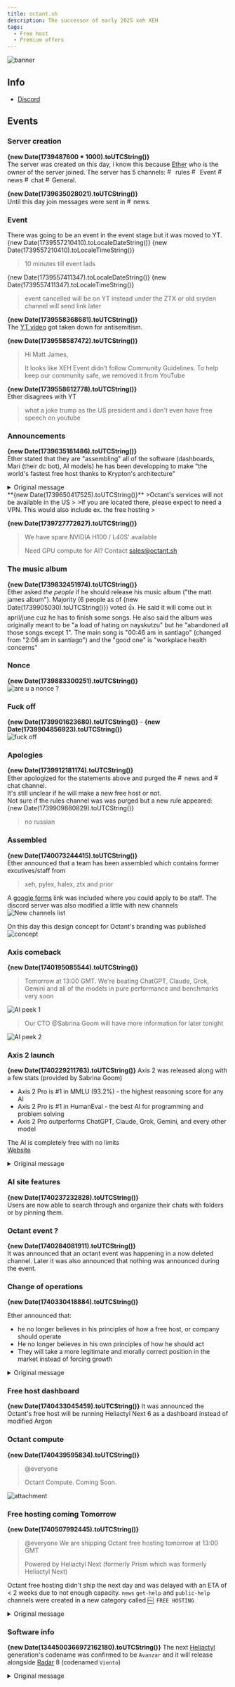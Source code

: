 ```yaml
---
title: octant.sh
description: The successor of early 2025 xeh XEH
tags:
  - Free host
  - Premium offers
---
```


![banner](https://summerhosts.github.io/media/octant/banner.webp)

## Info
* [Discord](https://discord.gg/tgBNcC4KaQ)

## Events
### Server creation
**{new Date(1739487600 * 1000).toUTCString()}**  
The server was created on this day, i know this because [Ether](../People/Matt%20James.md) who is the owner of the server joined. The server has 5 channels: <img src="https://summerhosts.github.io/media/icons/discord/rules.png" alt="#" width="15vw"/> rules <img src="https://summerhosts.github.io/media/icons/discord/stage.png" alt="#" width="15vw"/> Event <img src="https://summerhosts.github.io/media/icons/discord/text.png" alt="#" width="15vw"/>news <img src="https://summerhosts.github.io/media/icons/discord/text.png" alt="#" width="15vw"/>chat <img src="https://summerhosts.github.io/media/icons/discord/voice.png" alt="#" width="15vw"/>General.  

**{new Date(1739635028021).toUTCString()}**  
Until this day join messages were sent in <img src="https://summerhosts.github.io/media/icons/discord/text.png" alt="#" width="15vw"/>news.

### Event
There was going to be an event in the event stage but it was moved to YT.  
{new Date(1739557210410).toLocaleDateString()} {new Date(1739557210410).toLocaleTimeString()}  
>10 minutes till event lads
>

{new Date(1739557411347).toLocaleDateString()} {new Date(1739557411347).toLocaleTimeString()}  
>event cancelled
>will be on YT instead
>under the ZTX or old sryden channel 
>will send link later
>

**{new Date(1739558368681).toUTCString()}**  
The [YT video](https://www.youtube.com/watch?v=KXovubDhMNE) got taken down for antisemitism.

**{new Date(1739558587472).toUTCString()}**  
>Hi Matt James,
>
>
>It looks like XEH Event didn’t follow Community Guidelines. To help keep our community safe, we removed it from YouTube
>

**{new Date(1739558612778).toUTCString()}**  
Ether disagrees with YT
>what a joke
>trump as the US president and i don't even have free speech on youtube
>
### Announcements
**{new Date(1739635181486).toUTCString()}**  
Ether stated that they are "assembling" all of the software (dashboards, Mari (their dc bot), AI models) he has been developping to make "the world's fastest free host thanks to Krypton's architecture"
<details>
<summary>Original message</summary>
>@everyone i lied about leaving! isn't that such a surprise
>
>we're assembling the Axis 2 series models, Prism 1.0 for Argon with Krypton, several addons for Argon's Matic framework, Radar 8 for Argon with a direct Krypton hook, Watchtower 2, Mari 3 and Heliactyl/Prism API v7 and the world's fastest free host thanks to Krypton's architecture
>
>goodbye Prism 0.5, Pterodactyl, Wings, Mistral AI powered Axis, Radar 6, legacy Mari
>
**Extra messages**  
>this quarter of 2025 it shall come  
>what if you could click "create server" and it's ready in less than a second and boots in 3.2s with latest paper and won't lose it's performance at high node load thanks to watchtower + krypton   
>i shipped everything last generation of products, im pretty sure you'll all believe me this time  
>

</details>
**{new Date(1739650417525).toUTCString()}**  
>Octant's services will not be available in the US
>
>If you are located there, please expect to need a VPN. This would also include ex. the free hosting
>

**{new Date(1739727772627).toUTCString()}**  
>We have spare NVIDIA H100 / L40S' available
>
>Need GPU compute for AI? Contact sales@octant.sh
>

### The music album
**{new Date(1739832451974).toUTCString()}**  
Ether asked *the people* if he should release his music album ("the matt james album"). Majority (6 people as of {new Date(1739905030).toUTCString()}) voted 👍. He said it will come out in april/june cuz he has to finish some songs.
He also said the album was originally meant to be "a load of hating on nayskutzu" but he "abandoned all those songs except 1". The main song is "00:46 am in santiago" (changed from "2:06 am in santiago") and the "good one" is "workplace health concerns"

### Nonce
**{new Date(1739883300251).toUTCString()}**  
![are u a nonce ?](https://summerhosts.github.io/media/octant/nonce.png)

### Fuck off
**{new Date(1739901623680).toUTCString()}** - **{new Date(1739904856923).toUTCString()}**  
![fuck off](https://summerhosts.github.io/media/octant/fuck%20off.png)

### Apologies
**{new Date(1739912181174).toUTCString()}**  
Ether apologized for the statements above and purged the <img src="https://summerhosts.github.io/media/icons/discord/text.png" alt="#" width="15vw"/>news and <img src="https://summerhosts.github.io/media/icons/discord/text.png" alt="#" width="15vw"/>chat channel.  
It's still unclear if he will make a new free host or not.  
Not sure if the rules channel was was purged but a new rule appeared:  
{new Date(1739909880829).toUTCString()}
>no russian
>

### Assembled
**{new Date(1740073244415).toUTCString()}**  
Ether announced that a team has been assembled which contains former excutives/staff from  
>xeh, pylex, halex, ztx and prior
>
A [google forms](https://forms.gle/xXLAzXQLyyeRdhm29) link was included where you could apply to be staff.
The discord server was also modified a little with new channels  
![New channels list](https://summerhosts.github.io/media/octant/channel_list.png)

On this day this design concept for Octant's branding was published
![concept](https://summerhosts.github.io/media/octant/concept_design.png)

### Axis comeback
**{new Date(1740195085544).toUTCString()}**  
>Tomorrow at 13:00 GMT. We're beating ChatGPT, Claude, Grok, Gemini and all of the models in pure performance and benchmarks very soon
>
![AI peek 1](https://summerhosts.github.io/media/octant/AI_1.png)

>Our CTO @Sabrina Goom will have more information for later tonight
>
![AI peek 2](https://summerhosts.github.io/media/octant/AI_2.png)

### Axis 2 launch
**{new Date(1740229211763).toUTCString()}**
Axis 2 was released along with a few stats (provided by Sabrina Goom) 
- Axis 2 Pro is #1 in MMLU (93.2%) - the highest reasoning score for any AI
- Axis 2 Pro is #1 in HumanEval - the best AI for programming and problem solving
- Axis 2 Pro outperforms ChatGPT, Claude, Grok, Gemini, and every other model

The AI is completely free with no limits  
[Website](https://chat.octant.sh/)

<details>
<summary>Original message</summary>

[**Ether** - {new Date(1740197384521).toUTCString()}](https://discord.com/channels/1340023550953914498/1341513605157486703/1342709891684630528)  
>{new Date(1740229740000).toUTCString()}  

[**Sabrina Goom** - {new Date(1740229211763).toUTCString()}](https://discord.com/channels/1340023550953914498/1341513605157486703/1342843384812802181)  
>@everyone
>(Ether made the timestamp 9 minutes late, but it is releasing now)
>
>Introducing Octant AI **Axis 2 series**
>
>We're not here to compete, we're here to dominate. **Axis 2 Pro is the smartest AI ever built****.
>- **#1 in MMLU (93.2%)** - the highest reasoning score for any AI
>- **#1 in HumanEval** - the best AI for programming and problem solving
>- Outperforms ChatGPT, Claude, Grok, Gemini, and every other model
>
>Completely free, no limitations.
>https://chat.octant.sh
>

</details>

### AI site features
**{new Date(1740237232828).toUTCString()}**  
Users are now able to search through and organize their chats with folders or by pinning them.

### Octant event ?
**{new Date(1740284081911).toUTCString()}**  
It was announced that an octant event was happening in a now deleted channel. Later it was also announced that nothing was announced during the event.

### Change of operations
**{new Date(1740330418884).toUTCString()}**  

Ether announced that:
* he no longer believes in his principles of how a free host, or company should operate
* He no longer believes in his own principles of how he should act
* They will take a more legitimate and morally correct position in the market instead of forcing growth

<details>
<summary>Original message</summary>

>@everyone We are going to be changing the way Octant operates from now on
>
>I no longer believe in my principles of how a free host, or how a company should operate. Or just in general, my own principles of how I should act
>
>Due to this, there will be some fairly instant changes in our operations. We will take a more legitimate and morally correct position in the market rather than forcing the maximum growth possible at the cost of our reputation
>
>We are committed to continuing to ship Argon, Krypton, Radar 8 and so on - these releases will take longer due to the previous ETA being extremely short. These products need to be finished before we can launch Octant's free hosting
>

>Octant Cloud Compute is also in the early stages and will be led by @Sabrina Goom
>

</details>

### Free host dashboard
**{new Date(1740433045459).toUTCString()}**
It was announced the Octant's free host will be running Heliactyl Next 6 as a dashboard instead of modified Argon

### Octant compute
**{new Date(1740439595834).toUTCString()}**
>@everyone
>
>Octant Compute.
>Coming Soon.
>

![attachment](https://summerhosts.github.io/media/octant/compute.png)

### Free hosting coming Tomorrow
**{new Date(1740507992445).toUTCString()}**
>@everyone We are shipping Octant free hosting tomorrow at 13:00 GMT
>
>Powered by Heliactyl Next (formerly Prism which was formerly Heliactyl Next)
>

Octant free hosting didn't ship the next day and was delayed with an ETA of < 2 weeks due to not enough capacity.
`news` `get-help` and `public-help` channels were created in a new category called `🆓 FREE HOSTING`

<details>
<summary>Original message</summary>
{new Date(1740577719240).toUTCString()}
>Delayed
>

{new Date(1740582542646).toUTCString()}
>@here Unfortunately, this is on hold due to lack of on hand hardware
>
>While we realise free hosting is necessary to push growth for our other products, we do not want to launch it unless we have enough capacity and there is a solid strategy for it
>

>The goal was to get back to our previous record of 17k members although this seems rather difficult at the moment
>

{new Date(1740583977315).toUTCString()}
>ETA: < 2 weeks
>

</details>

### Software info
**{new Date(1344500366972162180).toUTCString()}**
The next [Heliactyl](../Software/heliactyl.mdx) generation's codename was confirmed to be `Avanzar` and it will release alongside [Radar](../Software/radar.mdx) 8 (codenamed `Viento`)

<details>
<summary>Original message</summary>
>We have confirmed next generation Heliactyl will be codenamed “Avanzar”
>
>It will succeed what was formerly Prism 0.6 (Adelante) which is now referred to as Heliactyl Next 5 (Adelante)
>
>It will launch alongside Radar 8 (Viento)
>

</details>